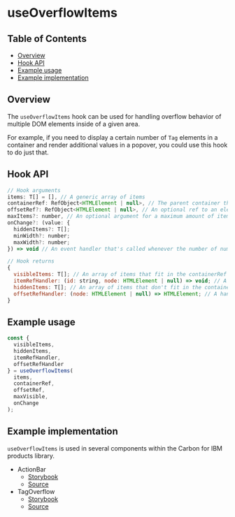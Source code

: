 
# useOverflowItems

## Table of Contents

- [Overview](#overview)
- [Hook API](#hook-api)
- [Example usage](#example-usage)
- [Example implementation](#example-implementation)

## Overview

The `useOverflowItems` hook can be used for handling overflow behavior of multiple DOM elements inside of a given area.

For example, if you need to display a certain number of `Tag` elements in a container and render additional values in a popover, you could use this hook to do just that.

## Hook API

```jsx
// Hook arguments
items: T[] = [], // A generic array of items
containerRef: RefObject<HTMLElement | null>, // The parent container that the items are confined to
offsetRef?: RefObject<HTMLElement | null>, // An optional ref to an element that you want to exclude from the calculation
maxItems?: number, // An optional argument for a maximum amount of items to return
onChange?: (value: {
  hiddenItems?: T[];
  minWidth?: number;
  maxWidth?: number;
}) => void // An event handler that's called whenever the number of number of visible items changes

// Hook returns
{
  visibleItems: T[]; // An array of items that fit in the containerRef
  itemRefHandler: (id: string, node: HTMLElement | null) => void; // A handler for passing the ref of the node to the hook
  hiddenItems: T[]; // An array of items that don't fit in the containerRef
  offsetRefHandler: (node: HTMLElement | null) => HTMLElement; // A handler for passing the ref of the offset element to the hook
}
```

## Example usage

```jsx
const {
  visibleItems,
  hiddenItems,
  itemRefHandler,
  offsetRefHandler
} = useOverflowItems(
  items,
  containerRef,
  offsetRef,
  maxVisible,
  onChange
);
```

<Canvas>
  <Story of={UseOverflowItemsStories.Default} />
</Canvas>

## Example implementation

`useOverflowItems` is used in several components within the Carbon for IBM products library.

* ActionBar
  * [Storybook](?path=/docs/utils-components-actionbar--docs&globals=viewport:basic)
  * [Source](https://github.com/carbon-design-system/ibm-products/blob/4fea32f2b62cf45c6ea92a3034e9fe5fc294af62/packages/ibm-products/src/components/ActionBar/ActionBar.tsx#L129)
* TagOverflow
  * [Storybook](?path=/docs/utils-components-tagoverflow--docs&globals=viewport:basic)
  * [Source](https://github.com/carbon-design-system/ibm-products/blob/4fea32f2b62cf45c6ea92a3034e9fe5fc294af62/packages/ibm-products/src/components/TagOverflow/TagOverflow.tsx#L130)